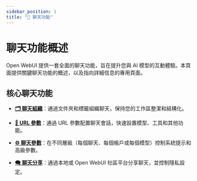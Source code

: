 ```yaml
---
sidebar_position: 1
title: "💬 聊天功能"
---
```


# 聊天功能概述

Open WebUI 提供一套全面的聊天功能，旨在提升您與 AI 模型的互動體驗。本頁面提供關鍵聊天功能的概述，以及指向詳細信息的專用頁面。

## 核心聊天功能

- **[🗂️ 聊天組織](./conversation-organization.md)**：通過文件夾和標籤組織聊天，保持您的工作區整潔和結構化。

- **[🔗 URL 參數](./url-params.md)**：通過 URL 參數配置聊天會話，快速設置模型、工具和其他功能。

- **[⚙️ 聊天參數](./chat-params.md)**：在不同層級（每個聊天、每個帳戶或每個模型）控制系統提示和高級參數。

- **[🗨️ 聊天分享](./chatshare.md)**：通過本地或 Open WebUI 社區平台分享聊天，並控制隱私設定。
